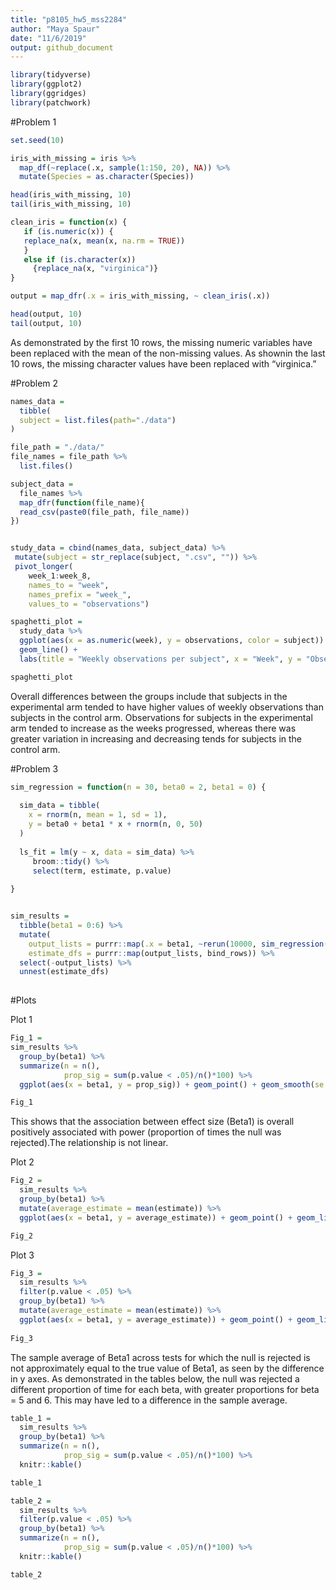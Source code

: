 ```yaml
---
title: "p8105_hw5_mss2284"
author: "Maya Spaur"
date: "11/6/2019"
output: github_document
---
```



```r
library(tidyverse)
library(ggplot2)
library(ggridges)
library(patchwork)

```


#Problem 1

```r
set.seed(10)

iris_with_missing = iris %>% 
  map_df(~replace(.x, sample(1:150, 20), NA)) %>%
  mutate(Species = as.character(Species))

head(iris_with_missing, 10)
tail(iris_with_missing, 10)

clean_iris = function(x) {
   if (is.numeric(x)) {
   replace_na(x, mean(x, na.rm = TRUE))
   }
   else if (is.character(x))
     {replace_na(x, "virginica")}
}

output = map_dfr(.x = iris_with_missing, ~ clean_iris(.x))

head(output, 10)
tail(output, 10)
```

As demonstrated by the first 10 rows, the missing numeric variables have been replaced with the mean of the non-missing values. As shownin the last 10 rows, the missing character values have been replaced with "virginica."

#Problem 2


```r
names_data =
  tibble(
  subject = list.files(path="./data")
)

file_path = "./data/"
file_names = file_path %>%
  list.files()

subject_data =
  file_names %>%
  map_dfr(function(file_name){
  read_csv(paste0(file_path, file_name))
})


study_data = cbind(names_data, subject_data) %>%
 mutate(subject = str_replace(subject, ".csv", "")) %>%
 pivot_longer(
    week_1:week_8,
    names_to = "week",
    names_prefix = "week_",
    values_to = "observations")
```


```r
spaghetti_plot = 
  study_data %>%
  ggplot(aes(x = as.numeric(week), y = observations, color = subject)) +
  geom_line() +
  labs(title = "Weekly observations per subject", x = "Week", y = "Observations") + theme(legend.position="bottom")

spaghetti_plot 
```

Overall differences between the groups include that subjects in the experimental arm tended to have higher values of weekly observations than subjects in the control arm. Observations for subjects in the experimental arm tended to increase as the weeks progressed, whereas there was greater variation in increasing and decreasing tends for subjects in the control arm.


#Problem 3 


```r
sim_regression = function(n = 30, beta0 = 2, beta1 = 0) {
  
  sim_data = tibble(
    x = rnorm(n, mean = 1, sd = 1),
    y = beta0 + beta1 * x + rnorm(n, 0, 50)
  )
  
  ls_fit = lm(y ~ x, data = sim_data) %>%
     broom::tidy() %>%
     select(term, estimate, p.value)
  
}


sim_results = 
  tibble(beta1 = 0:6) %>% 
  mutate(
    output_lists = purrr::map(.x = beta1, ~rerun(10000, sim_regression(beta1 = .x))),
    estimate_dfs = purrr::map(output_lists, bind_rows)) %>% 
  select(-output_lists) %>% 
  unnest(estimate_dfs)
  
```

#Plots


Plot 1 

```r
Fig_1 =
sim_results %>%
  group_by(beta1) %>%
  summarize(n = n(),
            prop_sig = sum(p.value < .05)/n()*100) %>%
  ggplot(aes(x = beta1, y = prop_sig)) + geom_point() + geom_smooth(se = FALSE) + labs(x = "Value of Beta1", y = "Proportion Null Rejected", title = "Proportion of times null rejected") + theme_minimal()

Fig_1
```

This shows that the association between effect size (Beta1) is overall positively associated with power (proportion of times the null was rejected).The relationship is not linear.

Plot 2

```r
Fig_2 = 
  sim_results %>%
  group_by(beta1) %>%
  mutate(average_estimate = mean(estimate)) %>%
  ggplot(aes(x = beta1, y = average_estimate)) + geom_point() + geom_line() + labs(x = "Beta1", y = "Mean Estimate Beta1", title = "Avg estimate Beta1 vs. Beta1") + theme_minimal()

Fig_2
```


Plot 3

```r
Fig_3 = 
  sim_results %>%
  filter(p.value < .05) %>%
  group_by(beta1) %>%
  mutate(average_estimate = mean(estimate)) %>%
  ggplot(aes(x = beta1, y = average_estimate)) + geom_point() + geom_line() + labs(x = "Beta1", y = "Mean Estimate Beta1", title = "Avg estimate Beta1 in significant samples") + theme_minimal()
  
Fig_3

```

The sample average of Beta1 across tests for which the null is rejected is not approximately equal to the true value of Beta1, as seen by the difference in y axes. As demonstrated in the tables below, the null was rejected a different proportion of time for each beta, with greater proportions for beta = 5 and 6. This may have led to a difference in the sample average.

```r
table_1 = 
  sim_results %>%
  group_by(beta1) %>%
  summarize(n = n(),
            prop_sig = sum(p.value < .05)/n()*100) %>%
  knitr::kable()

table_1

table_2 = 
  sim_results %>%
  filter(p.value < .05) %>%
  group_by(beta1) %>%
  summarize(n = n(),
            prop_sig = sum(p.value < .05)/n()*100) %>%
  knitr::kable()

table_2

```

